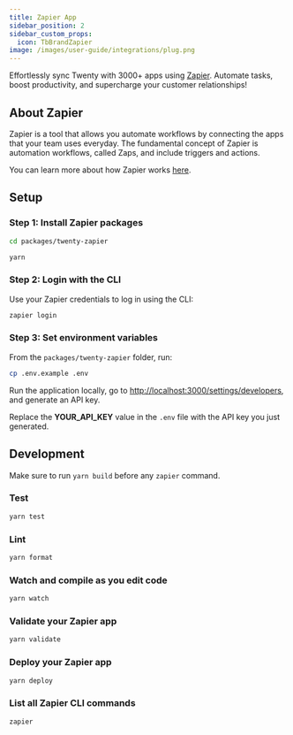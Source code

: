 ```yaml
---
title: Zapier App
sidebar_position: 2
sidebar_custom_props:
  icon: TbBrandZapier
image: /images/user-guide/integrations/plug.png
---
```


Effortlessly sync Twenty with 3000+ apps using [Zapier](https://zapier.com/). Automate tasks, boost productivity, and supercharge your customer relationships!

## About Zapier

Zapier is a tool that allows you automate workflows by connecting the apps that your team uses everyday. The fundamental concept of Zapier is automation workflows, called Zaps, and include triggers and actions. 

You can learn more about how Zapier works [here](https://zapier.com/how-it-works).  

## Setup

### Step 1: Install Zapier packages

```bash
cd packages/twenty-zapier

yarn
```

### Step 2: Login with the CLI

Use your Zapier credentials to log in using the CLI: 

```bash
zapier login
```

### Step 3: Set environment variables

From the `packages/twenty-zapier` folder, run:

```bash
cp .env.example .env
```
Run the application locally, go to [http://localhost:3000/settings/developers](http://localhost:3000/settings/developers/api-keys), and generate an API key.

Replace the **YOUR_API_KEY** value in the `.env` file with the API key you just generated.

## Development

<ArticleWarning>

Make sure to run `yarn build` before any `zapier` command.

</ArticleWarning>

### Test
```bash
yarn test
```
### Lint
```bash
yarn format
```
### Watch and compile as you edit code
```bash
yarn watch
```
### Validate your Zapier app
```bash
yarn validate
```
### Deploy your Zapier app 
```bash
yarn deploy
```
### List all Zapier CLI commands
```bash
zapier
``` 
